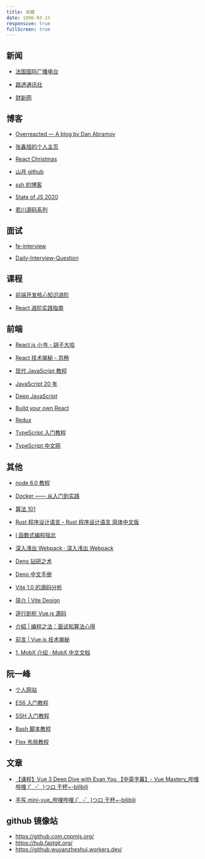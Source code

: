 ```yaml
---
title: 收藏
date: 1996-03-15
responsive: true
fullScreen: true
---
```


## 新闻

- [法国国际广播电台](~https://www.rfi.fr/cn/%E6%BB%9A%E5%8A%A8%E6%96%B0%E9%97%BB/~)

- [路透通讯社](~https://cn.reuters.com/~)

- [财新网](~https://www.caixin.com/~)

## 博客

- [Overreacted — A blog by Dan Abramov](https://overreacted.io/)

- [张鑫旭的个人主页](https://www.zhangxinxu.com/)

- [React Christmas](https://react.christmas/2020)

- [山月 github](https://github.com/shfshanyue/blog)

- [ssh 的博客 ](https://github.com/sl1673495/blogs)

- [State of JS 2020](https://2020.stateofjs.com/zh-Hans/)

- [若川源码系列](https://lxchuan12.gitee.io/)

## 面试

- [fe-interview](https://github.com/haizlin/fe-interview)

- [Daily-Interview-Question](https://github.com/Advanced-Frontend/Daily-Interview-Question/issues)

## 课程

- [前端开发核心知识进阶](https://gitbook.cn/gitchat/column/5c91c813968b1d64b1e08fde)

- [React 进阶实践指南](~https://juejin.cn/book/6945998773818490884~)

## 前端

- [React.js 小书 - 胡子大哈](https://hyf.js.org/react-naive-book/)

- [React 技术揭秘 - 苏畅](https://react.iamkasong.com/)

- [现代 JavaScript 教程](https://zh.javascript.info/)

- [JavaScript 20 年](https://cn.history.js.org/index.html)

- [Deep JavaScript](https://exploringjs.com/deep-js/toc.html)

- [Build your own React](https://pomb.us/build-your-own-react/)

- [Redux](https://www.redux.org.cn/)

- [TypeScript 入门教程](https://ts.xcatliu.com/)

- [TypeScript 中文网](https://www.tslang.cn/docs/home.html)

## 其他

- [node 6.0 教程](https://yunnysunny.gitbooks.io/nodebook/content/00_preface.html)

- [Docker —— 从入门到实践](https://yeasy.gitbook.io/docker_practice/)

- [算法 101](https://101.zoo.team/)

- [Rust 程序设计语言 - Rust 程序设计语言 简体中文版](https://kaisery.github.io/trpl-zh-cn/)

- [I 函数式编程指北](https://llh911001.gitbooks.io/mostly-adequate-guide-chinese/content/)

- [深入浅出 Webpack · 深入浅出 Webpack](http://webpack.wuhaolin.cn/)

- [Deno 钻研之术](https://deno-tutorial.js.org/)

- [Deno 中文手册](https://manual.deno.js.cn/)

- [Vite 1.0 的源码分析](https://github.com/zhangyuang/vite-design)

- [简介 | Vite Design](https://vite-design.surge.sh/guide/)

- [逐行剖析 Vue.js 源码](http://vue-note.jianfengke.com/)

- [介紹 | 编程之法：面试和算法心得](https://wizardforcel.gitbooks.io/the-art-of-programming-by-july/content/index.html)

- [前言 | Vue.js 技术揭秘](https://ustbhuangyi.github.io/vue-analysis/)

- [1. MobX 介绍 · MobX 中文文档](https://cn.mobx.js.org/)

## 阮一峰

- [个人网站](http://www.ruanyifeng.com/home.html)

- [ES6 入门教程 ](https://es6.ruanyifeng.com/)

- [SSH 入门教程](https://www.ruanyifeng.com/blog/2020/12/ssh-tutorial.html)

- [Bash 脚本教程](https://www.ruanyifeng.com/blog/2020/04/bash-tutorial.html)

- [Flex 布局教程](https://www.ruanyifeng.com/blog/2015/07/flex-grammar.html)

## 文章

- [【课程】Vue 3 Deep Dive with Evan You 【中英字幕】- Vue Mastery\_哔哩哔哩 (゜-゜)つロ 干杯~-bilibili](https://www.bilibili.com/video/BV1rC4y187Vw)

- [手写 mini-vue\_哔哩哔哩 (゜-゜)つロ 干杯~-bilibili](https://www.bilibili.com/video/BV1Rt4y1B7sC)

## github 镜像站

- https://github.com.cnpmjs.org/
- https://hub.fastgit.org/
- https://github.wuyanzheshui.workers.dev/
